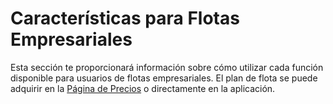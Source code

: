 # Características para Flotas Empresariales

Esta sección te proporcionará información sobre cómo utilizar cada función disponible para usuarios de flotas empresariales. El plan de flota se puede adquirir en la [Página de Precios](https://www.meterapp.co/pricing) o directamente en la aplicación.
